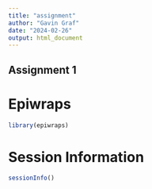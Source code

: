 ---
title: "assignment"
author: "Gavin Graf"
date: "2024-02-26"
output: html_document
---



## Assignment 1

# Epiwraps
```{r epiwraps}
library(epiwraps)
```
# Session Information
```{r sessionInfo}
sessionInfo()
```


